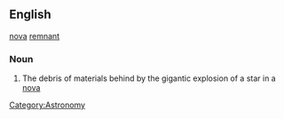 ==English==
[[nova]] [[remnant]]
===Noun===
# The debris of materials behind by the gigantic explosion of a star in a [[nova]] 
[[Category:Astronomy]]